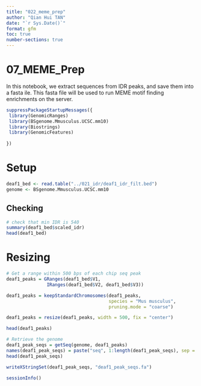 ```yaml
---
title: "022_meme_prep"
author: "Qian Hui TAN"
date: "`r Sys.Date()`"
format: gfm
toc: true
number-sections: true
---
```


# 07_MEME_Prep

In this notebook, we extract sequences from IDR peaks, and save them into a fasta ile. This fasta file will be used to run MEME motif finding enrichments on the server. 

```r
suppressPackageStartupMessages({
 library(GenomicRanges)
 library(BSgenome.Mmusculus.UCSC.mm10)
 library(Biostrings)
 library(GenomicFeatures)
  
})

```

# Setup 

```r
deaf1_bed <- read.table("../021_idr/deaf1_idr_filt.bed")
genome <- BSgenome.Mmusculus.UCSC.mm10
```


## Checking

```r
# check that min IDR is 540 
summary(deaf1_bed$scaled_idr)
head(deaf1_bed)
```


# Resizing

```r
# Get a range within 500 bps of each chip seq peak
deaf1_peaks = GRanges(deaf1_bed$V1,
               IRanges(deaf1_bed$V2, deaf1_bed$V3))

deaf1_peaks = keepStandardChromosomes(deaf1_peaks, 
                                      species = "Mus musculus", 
                                      pruning.mode = "coarse")

deaf1_peaks = resize(deaf1_peaks, width = 500, fix = "center")

head(deaf1_peaks)
```

```r
# Retrieve the genome
deaf1_peak_seqs = getSeq(genome, deaf1_peaks)
names(deaf1_peak_seqs) = paste("seq", 1:length(deaf1_peak_seqs), sep = "_")
head(deaf1_peak_seqs)
```

```r
writeXStringSet(deaf1_peak_seqs, "deaf1_peak_seqs.fa")
```



```r
sessionInfo()
```

